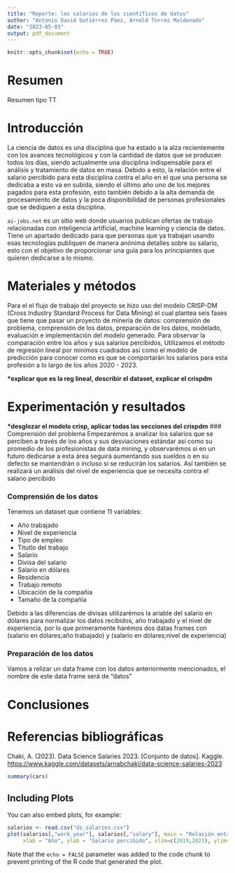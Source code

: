 ```yaml
---
title: "Reporte: los salarios de los científicos de datos"
author: "Antonio David Gutiérrez Páez, Arnold Torres Maldonado"
date: "2023-05-03"
output: pdf_document
---
```


```r
knitr::opts_chunk$set(echo = TRUE)
```

# Resumen

Resumen tipo TT

# Introducción

La ciencia de datos es una disciplina que ha estado a la alza recientemente con los avances tecnológicos y con la cantidad de datos que se producen todos los días, siendo actualmente una disciplina indispensable para el análisis y tratamiento de datos en masa. Debido a esto, la relación entre el salario percibido para esta disciplina contra el año en el que una persona se dedicaba a esto va en subida, siendo el último año uno de los mejores pagados para esta profesión, esto también debido a la alta demanda de procesamiento de datos y la poca disponibilidad de personas profesionales que se dediquen a esta disciplina.

`ai-jobs.net` es un sitio web donde usuarios publican ofertas de trabajo relacionadas con inteligencia artificial, machine learning y ciencia de datos. Tiene un apartado dedicado para que personas que ya trabajan usando esas tecnologías publiquen de manera anónima detalles sobre su salario, esto con el objetivo de proporcionar una guía para los principiantes que quieren dedicarse a lo mismo.

# Materiales y métodos

Para el el flujo de trabajo del proyecto se hizo uso del modelo CRISP-DM (Cross Industry Standard Process for Data Mining) el cual plantea seis fases que tiene que pasar un proyecto de minería de datos: comprensión de problema, comprensión de los datos, preparación de los datos, modelado, evaluación e implementación del modelo generado. Para observar la comparación entre los años y sus salarios percibidos, Utilizamos el método de regresión lineal por mínimos cuadrados así como el modelo de predicción para conocer como es que se comportarán los salarios para esta profesión a lo largo de los años 2020 - 2023.

**\*explicar que es la reg lineal, describir el dataset, explicar el crispdm**

# Experimentación y resultados

**\*desglozar el modelo crisp, aplicar todas las secciones del crispdm**
### Comprensión del problema
Empezarémos a analizar los salarios que se perciben a través de los años y sus desviaciones estándar así como su promedio de los profesionistas de data mining, y observarémos si en un futuro dedicarse a esta área seguirá aumentando sus sueldos o en su defecto se mantendrán o incluso si se reducirán los salarios. Así también se realizará un análisis del nivel de experiencia que se necesita contra el salario percibido

### Comprensión de los datos

Tenemos un dataset que contiene 11 variables:

+ Año trabajado
+ Nivel de experiencia
+ Tipo de empleo
+ Titutlo del trabajo
+ Salario
+ Divisa del salario
+ Salario en dólares
+ Residencia
+ Trabajo remoto
+ Ubicación de la compañia
+ Tamaño de la compañia

Debido a las diferencias de divisas utilizarémos la ariable del salario en dólares para normalizar los datos recibidos, año trabajado y el nivel de experiencia, por lo que primeramente harémos dos datas frames con (salario en dólares;año trabajado) y (salario en dólares;nivel de experiencia)

### Preparación de los datos

Vamos a relizar un data frame con los datos anteriormente mencionados, el nombre de este data frame será de "datos"

# Conclusiones

# Referencias bibliográficas

Chaki, A. (2023). Data Science Salaries 2023. [Conjunto de datos]. Kaggle. <https://www.kaggle.com/datasets/arnabchaki/data-science-salaries-2023>

```r
summary(cars)
```

## Including Plots

You can also embed plots, for example:

```r
salarios <- read.csv("ds_salaries.csv")
plot(salarios[,"work_year"], salarios[,"salary"], main = "Relación entre el año en el que se trabaja y el salario recibido",
     xlab = "Año", ylab = "Salario percibido", xlim=c(2019,2023), ylim=c(10000,400000))
```

Note that the `echo = FALSE` parameter was added to the code chunk to prevent printing of the R code that generated the plot.
